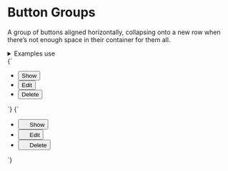 
<Meta title="UI/Buttons/Button groups" />

# Button Groups

A group of buttons aligned horizontally, collapsing onto a new row when there’s not enough space in their container for them all.

<details class="u-margin-xl-y">
  <summary class="u-h4 u-font-medium">Examples use</summary>
  <ul>
    <li><a href="/docs/atoms-button-base--button-element">a-button</a></li>
    <li><a href="/docs/atoms-icon--icon">a-icon</a></li>
    <li><a href="/docs/atoms-list-reset--list-reset">a-list-reset</a></li>
    <li><a href="/docs/utilities-typography--typography">u-h6</a></li>
    <li><a href="/docs/utilities-flex--flex">u-flex</a></li>
    <li><a href="/docs/utilities-box-alignment--items-center">u-items-center</a></li>
    <li><a href="/docs/utilities-margin--margin-m">u-margin</a></li>
  </ul>
</details>

<Canvas>
  <Story name="Button group">
    {`
      <ul class="a-list-reset u-flex u-flex-wrap u-items-center">
        <li class="u-margin-xs-right">
          <button class="a-button u-h6" type="button">Show</button>
        </li>
        <li class="u-margin-xs-right">
          <button class="a-button u-h6" type="button">Edit</button>
        </li>
        <li class="u-margin-xs-right">
          <button class="a-button a-button--danger u-h6" type="button">Delete</button>
        </li>
      </ul>
    `}
  </Story>
</Canvas>

<Canvas>
  <Story name="Button group with icons">
    {`
      <ul class="a-list-reset u-flex u-flex-wrap u-items-center">
        <li class="u-flex u-margin-xs-right">
          <button class="a-button u-h6" type="button">
            <svg width="14" height="14" class="a-button__icon a-icon a-icon-m" aria-hidden="true" focusable="false" xmlns="http://www.w3.org/2000/svg" viewBox="0 0 100 100">
              <use xlink:href="${icons}#icon-plus"></use>
            </svg>
            <span class="a-button__label">Show</span>
          </button>
        </li>
        <li class="u-flex u-margin-xs-right">
          <button class="a-button u-h6" type="button">
            <svg width="14" height="14" class="a-button__icon a-icon a-icon-m" aria-hidden="true" focusable="false" xmlns="http://www.w3.org/2000/svg" viewBox="0 0 100 100">
              <use xlink:href="${icons}#icon-pencil"></use>
            </svg>
            <span class="a-button__label">Edit</span>
          </button>
        </li>
        <li class="u-flex u-margin-xs-right">
          <button class="a-button a-button--danger u-h6" type="button">
            <svg width="14" height="14" class="a-button__icon a-icon a-icon-m" aria-hidden="true" focusable="false" xmlns="http://www.w3.org/2000/svg" viewBox="0 0 100 100">
              <use xlink:href="${icons}#icon-bin"></use>
            </svg>
            <span class="a-button__label">Delete</span>
          </button>
        </li>
      </ul>
    `}
  </Story>
</Canvas>
